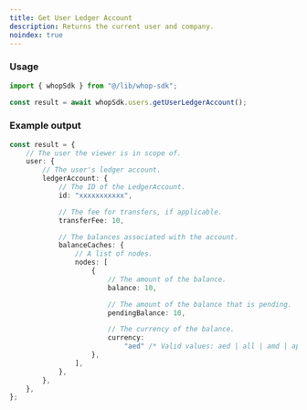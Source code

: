 ```yaml
---
title: Get User Ledger Account
description: Returns the current user and company.
noindex: true
---
```


### Usage

```typescript
import { whopSdk } from "@/lib/whop-sdk";

const result = await whopSdk.users.getUserLedgerAccount();

```

### Example output

```typescript
const result = {
	// The user the viewer is in scope of.
	user: {
		// The user's ledger account.
		ledgerAccount: {
			// The ID of the LedgerAccount.
			id: "xxxxxxxxxxx",

			// The fee for transfers, if applicable.
			transferFee: 10,

			// The balances associated with the account.
			balanceCaches: {
				// A list of nodes.
				nodes: [
					{
						// The amount of the balance.
						balance: 10,

						// The amount of the balance that is pending.
						pendingBalance: 10,

						// The currency of the balance.
						currency:
							"aed" /* Valid values: aed | all | amd | ape | ars | aud | bam | bgn | bhd | bob | brl | bsd | btc | cad | chf | clp | cop | crc | czk | dkk | dop | dzd | egp | etb | eth | eur | gbp | ghs | gmd | gtq | gyd | hkd | huf | idr | ils | inr | jmd | jod | jpy | kes | khr | krw | kwd | lkr | mad | mdl | mga | mkd | mnt | mop | mur | mxn | myr | nad | ngn | nok | nzd | omr | pen | php | pkr | pln | pyg | qar | ron | rsd | rub | rwf | sar | sek | sgd | thb | tnd | try | ttd | twd | tzs | usd | uyu | uzs | vnd | xcd | xof | zar */,
					},
				],
			},
		},
	},
};

```
